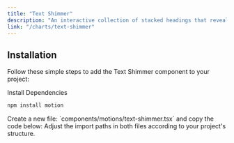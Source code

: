 ```yaml
---
title: "Text Shimmer"
description: "An interactive collection of stacked headings that reveal individual content sections with a click."
link: "/charts/text-shimmer"
---
```


<ComponentPreview name="text-shimmer-demo" />

## Installation

Follow these simple steps to add the Text Shimmer component to your project:

<Steps>

<Step>
Install Dependencies
</Step>

```bash
npm install motion
```

<Step>
    Create a new file: `components/motions/text-shimmer.tsx` and copy the code below:
</Step>

<CollapsibleSource name="text-shimmer" />

<Step>
    Adjust the import paths in both files according to your project's structure.
</Step>

</Steps>
